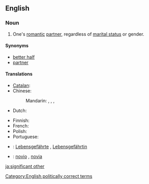 ==English==

===Noun===
{{en-noun|sg=[[significant]] [[other]]}}

# {{informal}} One's [[romantic]] [[partner]], regardless of [[marital status]] or gender.

====Synonyms====
* [[better half]]
* [[partner]]

====Translations====
{{trans-top|romantic partner, regardless of marital status}}
* [[Catalan]]: {{t|ca|parella|f}}
* Chinese:
*: Mandarin: {{t|zh|對象|sc=Hani}}, {{t|zh|对象|tr=duìxiàng|sc=Hani}}, {{t|zh|愛人|sc=Hani}}, {{t|zh|爱人|tr=àiren|sc=Hani}}
* Dutch: {{t-|nl|wederhelft|m|f}}
{{trans-mid}}
* Finnish: {{t|fi|rakas}}
* French: {{t+|fr|moitié|f}} {{qualifier|literary}}
* Polish: {{t|pl|sympatia|f}}
* Portuguese: {{t|pt|cara-metade|f}}
{{trans-bottom}}

{{checktrans-top}}
* {{ttbc|de}}: [[Lebensgefährte]] {{m}}, [[Lebensgefährtin]] {{f}}
{{trans-mid}}
* {{ttbc|es}}: [[novio]] {{m}}, [[novia]] {{f}}
{{trans-bottom}}

[[Category:English politically correct terms]]

[[ja:significant other]]